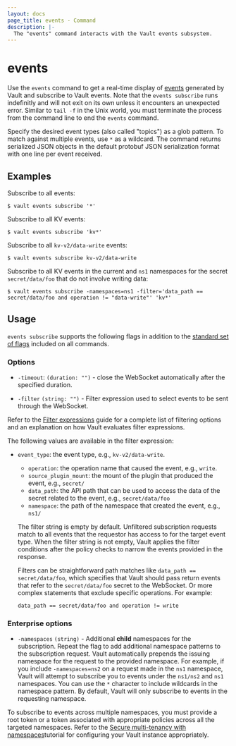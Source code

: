 ```yaml
---
layout: docs
page_title: events - Command
description: |-
  The "events" command interacts with the Vault events subsystem.
---
```


# events

Use the `events` command to get a real-time display of
[events](/vault/docs/concepts/events) generated by Vault and subscribe to Vault
events. Note that the `events subscribe` runs indefinitly and will not exit on
its own unless it encounters an unexpected error. Similar to `tail -f` in the
Unix world, you must terminate the process from the command line to end the
`events` command.

Specify the desired event types (also called "topics") as a glob pattern. To
match against multiple events, use `*` as a wildcard. The command returns
serialized JSON objects in the default protobuf JSON serialization format with
one line per event received.

## Examples

Subscribe to all events:

```shell-session
$ vault events subscribe '*'
```

Subscribe to all KV events:

```shell-session
$ vault events subscribe 'kv*'
```

Subscribe to all `kv-v2/data-write` events:

```shell-session
$ vault events subscribe kv-v2/data-write
```

Subscribe to all KV events in the current and `ns1` namespaces for the secret `secret/data/foo` that do not involve writing data:

```shell-session
$ vault events subscribe -namespaces=ns1 -filter='data_path == secret/data/foo and operation != "data-write"' 'kv*'
```

## Usage

`events subscribe` supports the following flags in addition to the [standard set of
flags](/vault/docs/commands) included on all commands.

### Options

- `-timeout`: `(duration: "")` - close the WebSocket automatically after the
  specified duration.

- `-filter` `(string: "")` - Filter expression used to select events to be sent
  through the WebSocket.

Refer to the [Filter expressions](/vault/docs/concepts/filtering) guide for a complete
list of filtering options and an explanation on how Vault evaluates filter expressions.

  The following values are available in the filter expression:
  - `event_type`: the event type, e.g., `kv-v2/data-write`.
	- `operation`: the operation name that caused the event, e.g., `write`.
	- `source_plugin_mount`: the mount of the plugin that produced the event,
    e.g., `secret/`
	- `data_path`: the API path that can be used to access the data of the secret related to the event, e.g., `secret/data/foo`
	- `namespace`: the path of the namespace that created the event, e.g., `ns1/`

    The filter string is empty by default. Unfiltered subscription requests match to
    all events that the requestor has access to for the target event type. When the
    filter string is not empty, Vault applies the filter conditions after the policy
    checks to narrow the events provided in the response.

    Filters can be straightforward path matches like
    `data_path == secret/data/foo`, which specifies that Vault should pass
    return events that refer to the `secret/data/foo` secret to the WebSocket.
    Or more complex statements that exclude specific operations. For example:
      ```
      data_path == secret/data/foo and operation != write
      ```


### Enterprise options

<EnterpriseAlert product="vault" />

- `-namespaces` `(string)` - Additional **child** namespaces for the
  subscription. Repeat the flag to add additional namespace patterns to the
  subscription request. Vault automatically prepends the issuing namespace for
  the request to the provided namespace. For example, if you include
  `-namespaces=ns2` on a request made in the `ns1` namespace, Vault will attempt
  to subscribe you to events under the `ns1/ns2` and `ns1` namespaces. You can
  use the `*` character to include wildcards in the namespace pattern. By
  default, Vault will only subscribe to events in the requesting namespace.

<Note>
  To subscribe to events across multiple namespaces, you must provide a root
  token or a token associated with appropriate policies across all the targeted
  namespaces. Refer to
  the <a href="/vault/tutorials/enterprise/namespaces">Secure multi-tenancy with
  namespaces</a>tutorial for configuring your Vault instance appropriately.
</Note>
